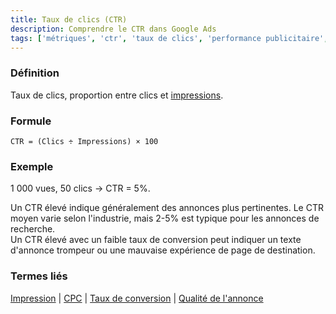 ```yaml
---
title: Taux de clics (CTR)
description: Comprendre le CTR dans Google Ads
tags: ['métriques', 'ctr', 'taux de clics', 'performance publicitaire', 'clics', 'impressions', 'google ads']
---
```



### Définition
Taux de clics, proportion entre clics et [impressions](/fr/metrics/impression).

### Formule
```
CTR = (Clics ÷ Impressions) × 100
```

### Exemple
1 000 vues, 50 clics → CTR = 5%.

<Aside type="tip">
Un CTR élevé indique généralement des annonces plus pertinentes. Le CTR moyen varie selon l'industrie, mais 2-5% est typique pour les annonces de recherche.
</Aside>

<Aside type="caution">
Un CTR élevé avec un faible taux de conversion peut indiquer un texte d'annonce trompeur ou une mauvaise expérience de page de destination.
</Aside>

### Termes liés
[Impression](/fr/metrics/impression) | [CPC](/fr/metrics/cpc) | [Taux de conversion](/fr/metrics/conversion-rate) | [Qualité de l'annonce](/fr/metrics/ad-quality)